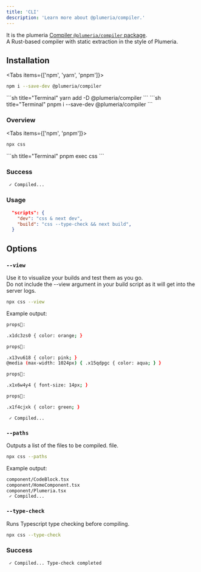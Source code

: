 ```yaml
---
title: 'CLI'
description: 'Learn more about @plumeria/compiler.'
---
```


It is the plumeria [Compiler `@plumeria/compiler` package](https://www.npmjs.com/package/@plumeria/compiler).  
A Rust-based compiler with static extraction in the style of Plumeria.
## Installation

<Tabs items={['npm',  'yarn', 'pnpm']}>
<Tab>
```sh title="Terminal"
npm i --save-dev @plumeria/compiler
```
</Tab>
<Tab>
```sh title="Terminal"
yarn add -D @plumeria/compiler
```
</Tab>
<Tab>
```sh title="Terminal"
pnpm i --save-dev @plumeria/compiler
```
</Tab>
</Tabs>

### Overview
<Tabs items={['npm', 'pnpm']}>
<Tab>
```sh title="Terminal"
npx css
```
</Tab>
<Tab>
```sh title="Terminal"
pnpm exec css
```
</Tab>
</Tabs>

### Success
```sh title="Terminal"
 ✓ Compiled... 
```

### Usage
```json title="json"
  "scripts": {
    "dev": "css & next dev",
    "build": "css --type-check && next build",
  }
```

## Options

### `--view`
Use it to visualize your builds and test them as you go.  
Do not include the --view argument in your build script as it will get into the server logs.

```sh title="Terminal"
npx css --view
```
Example output:
```sh title="Terminal"
props💫:

.x1dc3zs0 { color: orange; }

props💫:

.x13vu618 { color: pink; }
@media (max-width: 1024px) { .x15qdpgc { color: aqua; } }

props💫:

.x1x6w4y4 { font-size: 14px; }

props💫:

.x1f4cjxk { color: green; }

 ✓ Compiled... 
```

### `--paths`
Outputs a list of the files to be compiled. file.
```sh title="Terminal"
npx css --paths
```
Example output:
```sh title="Terminal"
component/CodeBlock.tsx
component/HomeComponent.tsx
component/Plumeria.tsx
 ✓ Compiled... 

```

### `--type-check`
Runs Typescript type checking before compiling.
```sh title="Terminal"
npx css --type-check
```
### Success
```sh
 ✓ Compiled... Type-check completed
```




<Cards>
  <Card title="See more about Installation" href="/docs/getting-started/installation" />
</Cards>